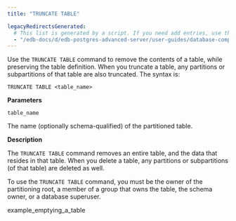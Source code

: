 ```yaml
---
title: "TRUNCATE TABLE"

legacyRedirectsGenerated:
  # This list is generated by a script. If you need add entries, use the `legacyRedirects` key.
  - "/edb-docs/d/edb-postgres-advanced-server/user-guides/database-compatibility-table-partitioning-guide/13/truncate_table.html"
---
```


<div id="truncate_table" class="registered_link"></div>

Use the `TRUNCATE TABLE` command to remove the contents of a table, while preserving the table definition. When you truncate a table, any partitions or subpartitions of that table are also truncated. The syntax is:

```text
TRUNCATE TABLE <table_name>
```

**Parameters**

`table_name`

 The name (optionally schema-qualified) of the partitioned table.

**Description**

The `TRUNCATE TABLE` command removes an entire table, and the data that resides in that table. When you delete a table, any partitions or subpartitions (of that table) are deleted as well.

To use the `TRUNCATE TABLE` command, you must be the owner of the partitioning root, a member of a group that owns the table, the schema owner, or a database superuser.

<div class="toctree" maxdepth="3">

example_emptying_a_table

</div>
